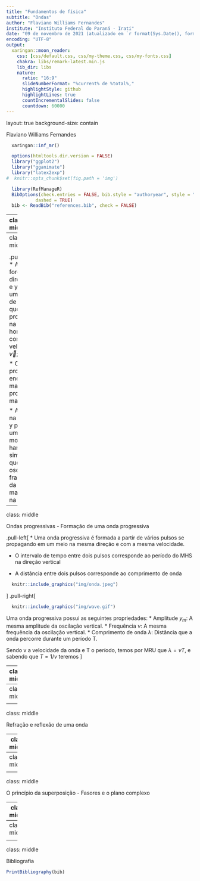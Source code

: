```yaml
---
title: "Fundamentos de física"
subtitle: "Ondas"
author: "Flaviano Williams Fernandes"
institute: "Instituto Federal do Paraná - Irati"
date: "09 de novembro de 2021 (atualizado em `r format(Sys.Date(), format='%d/%m/%Y')`)"
encoding: "UTF-8"
output:
  xaringan::moon_reader:
    css: [css/default.css, css/my-theme.css, css/my-fonts.css]
    chakra: libs/remark-latest.min.js
    lib_dir: libs
    nature:
      ratio: "16:9"
      slideNumberFormat: "%current% de %total%,"
      highlightStyle: github
      highlightLines: true
      countIncrementalSlides: false
      countdown: 60000
---
```

layout: true
background-size: contain

<div class="my-footer"><span>Flaviano Williams Fernandes</span></div>

```r
  xaringan::inf_mr()
```

```r
  options(htmltools.dir.version = FALSE)
  library("ggplot2")
  library("gganimate")
  library("latex2exp")
#  knitr::opts_chunk$set(fig.path = 'img')
```

```r
  library(RefManageR)
  BibOptions(check.entries = FALSE, bib.style = "authoryear", style = "markdown",
           dashed = TRUE)
  bib <- ReadBib("references.bib", check = FALSE)
```

---
class: middle

<div class="my-header"><span>Sumário</span></div>

.pull-left[

1. Ondas progressivas
  + Pulso em uma corda
  + Formação de uma onda progressiva
  + Tipos de onda

2. A equação da onda

3. Reflexão e refração da onda

4. O princípio da superposição
  * Interferência
  * Fasores e o plano complexo
  * Ondas estacionárias
  * Pacotes de onda
]
.pull-right[
<ol start="5">
<li> Apêndice A

<li> Bibliografia
</ol>
]

<div class="footnote">
  <ul>
  <hr>
  <li> Esta apresentação está disponível para download em <a href="https://flavianowilliams.github.io/education">flavianowilliams.github.io/education</a>;
  <li> Este material está sujeito a modificações. Recomenda-se acompanhamento permanente.
  </ul>
</div>

---
class: middle

<div class="my-header"><span>Ondas progressivas - Pulso em uma corda</span></div>

.pull-left[
* As forças nas direções x e y produz um pulso de energia que se propaga na horizontal com velocidade $\vec{v}$;

* O pulso propaga energia mas não propaga matéria;

* A força na direção y	produz um movimento harmônico simples que faz oscilar o fragmento da mola de massa m na vertical.
```r
  knitr::include_graphics("img/pulso.gif")
```
]
.pull-right[
```r
  knitr::include_graphics("img/pulso.jpeg")
```
]

---
class: middle

<div class="my-header"><span>Ondas progressivas - Formação de uma onda progressiva</span></div>

.pull-left[
* Uma onda progressiva é formada a partir de vários pulsos se propagando em um meio na mesma direção e com a mesma velocidade.

* O intervalo de tempo entre dois pulsos corresponde ao período do MHS na direção vertical

* A distância entre dois pulsos corresponde ao comprimento de onda
```r
  knitr::include_graphics("img/onda.jpeg")
```
]
.pull-right[
```r
  knitr::include_graphics("img/wave.gif")
```
Uma onda progressiva possui as seguintes propriedades:
* Amplitude $y_m$: A mesma amplitude da oscilação vertical.
* Frequência $\nu$: A mesma frequência da oscilação vertical.
* Comprimento de onda $\lambda$: Distância que a onda percorre durante um período T.

Sendo v a velocidade da onda e T o período, temos por MRU que $\lambda = vT$, e sabendo que $T=1/\nu$ teremos
\begin{align}
 \boxed{v = \lambda\nu}
\end{align}
]

---
class: middle

<div class="my-header"><span>Ondas progressivas - Tipos de onda</span></div>

* As ondas mecânicas necessitam de um meio material para se propagar, enquanto que as ondas eletromagnéticas se propagam no vácuo;

* Chamamos de ondas longitudinais aquelas onde a direção de oscilação é paralela a direção de propagação (Exemplo: som);

* Chamamos de ondas transversais aquelas onde a direção de oscilação é perpendicular a direção de propagação (Exemplo: ondas na corda).

.pull-left[
```r
  knitr::include_graphics("img/onda-eletromagnetica.jpeg")
```
]
.pull-right[
```r
  knitr::include_graphics("img/ondas.jpeg")
```
]

---
class: middle

<div class="my-header"><span>A equação da onda</span></div>

---
class: middle

<div class="my-header"><span>Refração e reflexão de uma onda</span></div>

---
class: middle

<div class="my-header"><span>O princípio da superposição</span></div>

---
class: middle

<div class="my-header"><span>O princípio da superposição - Interferência</span></div>

---
class: middle

<div class="my-header"><span>O princípio da superposição - Fasores e o plano complexo</span></div>

---
class: middle

<div class="my-header"><span>O princípio da superposição - Ondas estacionárias</span></div>

---
class: middle

<div class="my-header"><span>O princípio da superposição - Pacotes de onda</span></div>

---
class: middle

<div class="my-header"><span>Bibliografia</span></div>

```r
PrintBibliography(bib)
```

